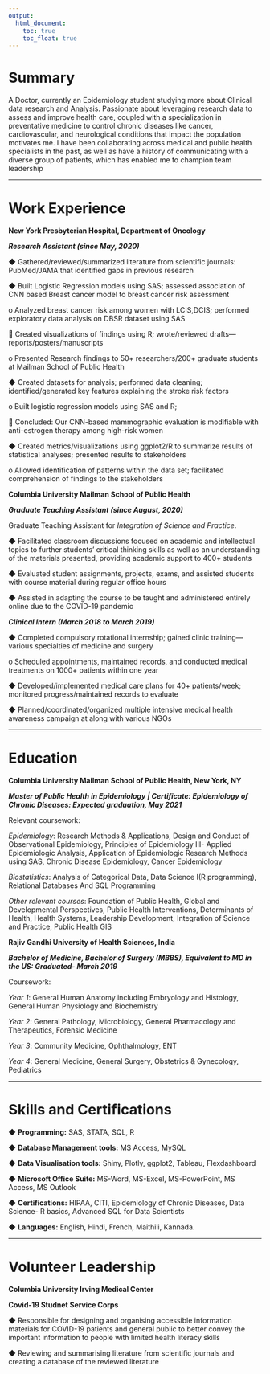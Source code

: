 ```yaml
---
output: 
  html_document:
    toc: true
    toc_float: true
---
```


# Summary 

A Doctor, currently an Epidemiology student studying more about Clinical data research and Analysis. Passionate about leveraging research data to assess and improve health care, coupled with a specialization in preventative medicine to control chronic diseases like cancer, cardiovascular, and neurological conditions that impact the population motivates me. I have been collaborating across medical and public health specialists in the past, as well as have a history of communicating with a diverse group of patients, which has enabled me to champion team leadership

------------------------------------------------------------------------------------------------------

# Work Experience

**New York Presbyterian Hospital, Department of Oncology** 

**_Research Assistant (since May, 2020)_**  
  
◆	Gathered/reviewed/summarized literature from scientific journals: PubMed/JAMA that identified gaps in previous research 

◆	Built Logistic Regression models using SAS; assessed association of CNN based Breast cancer model to breast cancer risk assessment

o	Analyzed breast cancer risk among women with LCIS,DCIS; performed exploratory data analysis on DBSR dataset using SAS

	Created visualizations of findings using R; wrote/reviewed drafts—reports/posters/manuscripts 

o	Presented Research findings to 50+ researchers/200+ graduate students at Mailman School of Public Health

◆	Created datasets for analysis; performed data cleaning; identified/generated key features explaining the stroke risk factors 

o	Built logistic regression models using SAS and R; 


	Concluded: Our CNN-based mammographic evaluation is modifiable with anti-estrogen therapy among high-risk women


◆	Created metrics/visualizations using ggplot2/R to summarize results of statistical analyses; presented results to stakeholders

o	Allowed identification of patterns within the data set; facilitated comprehension of findings to the stakeholders 


**Columbia University Mailman School of Public Health**

**_Graduate Teaching Assistant (since August, 2020)_** 
  
Graduate Teaching Assistant for _Integration of Science and  Practice_.
  
◆ Facilitated classroom discussions focused on academic and intellectual topics to further students' critical thinking skills as well as an understanding of the materials presented, providing academic support to 400+ students

◆ Evaluated student assignments, projects, exams, and assisted students with course material during regular office hours

◆ Assisted in adapting the course to be taught and administered entirely online due to the COVID-19 pandemic


**_Clinical Intern (March 2018 to March 2019)_**

◆ Completed compulsory rotational internship; gained clinic training—various specialties of medicine and surgery

o	Scheduled appointments, maintained records, and conducted medical treatments on 1000+ patients within one year

◆	Developed/implemented medical care plans for 40+ patients/week; monitored progress/maintained records to evaluate 

◆	Planned/coordinated/organized multiple intensive medical health awareness campaign at along with various NGOs


------------------------------------------------------------------------------------------------------

# Education

**Columbia University Mailman School of Public Health, New York, NY**

**_Master of Public Health in Epidemiology | Certificate: Epidemiology of Chronic Diseases: Expected graduation, May 2021_**                                              

Relevant coursework:
  
_Epidemiology_: Research Methods & Applications, Design and Conduct of Observational Epidemiology, Principles of Epidemiology III- Applied Epidemiologic Analysis, Application of Epidemiologic Research Methods using SAS, Chronic Disease Epidemiology, Cancer Epidemiology

_Biostatistics_: Analysis of Categorical Data, Data Science I(R programming), Relational Databases And SQL Programming 

_Other relevant courses_: Foundation of Public Health, Global and Developmental Perspectives, Public Health Interventions, Determinants of Health, Health Systems, Leadership Development, Integration of Science and Practice, Public Health GIS

**Rajiv Gandhi University of Health Sciences, India**

**_Bachelor of Medicine, Bachelor of Surgery (MBBS), Equivalent to MD in the US: Graduated- March 2019_** 

Coursework: 

_Year 1_: General Human Anatomy including Embryology and Histology, General Human Physiology and Biochemistry

_Year 2_:  General Pathology, Microbiology, General Pharmacology and Therapeutics, Forensic Medicine

_Year 3_: Community Medicine, Ophthalmology, ENT

_Year 4_: General Medicine, General Surgery, Obstetrics & Gynecology, Pediatrics 

------------------------------------------------------------------------------------------------------

# Skills and Certifications

◆ **Programming:** SAS, STATA, SQL, R

◆ **Database Management tools:** MS Access, MySQL

◆ **Data Visualisation tools:** Shiny, Plotly, ggplot2, Tableau, Flexdashboard 

◆ **Microsoft Office Suite:** MS-Word, MS-Excel, MS-PowerPoint, MS Access, MS Outlook

◆ **Certifications:** HIPAA, CITI, Epidemiology of Chronic Diseases, Data Science- R basics, Advanced SQL for Data Scientists

◆ **Languages:** English, Hindi, French, Maithili, Kannada.

------------------------------------------------------------------------------------------------------

# Volunteer Leadership 

**Columbia University Irving Medical Center**

**Covid-19 Studnet Service Corps**

◆ Responsible for designing and organising accessible information materials for COVID-19 patients and general public to better convey the important information to people with limited health literacy skills

◆ Reviewing and summarising literature from scientific journals and creating a database of the reviewed literature